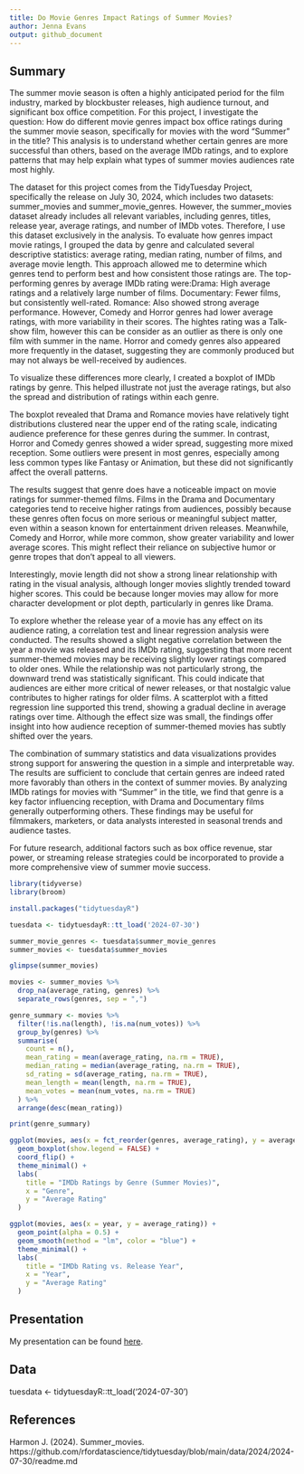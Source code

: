 ```yaml
---
title: Do Movie Genres Impact Ratings of Summer Movies? 
author: Jenna Evans 
output: github_document
---
```


## Summary

The summer movie season is often a highly anticipated period for the film industry, marked by blockbuster releases, high audience turnout, and significant box office competition. For this project, I investigate the question: How do different movie genres impact box office ratings during the summer movie season, specifically for movies with the word "Summer" in the title? This analysis is to understand whether certain genres are more successful than others, based on the average IMDb ratings, and to explore patterns that may help explain what types of summer movies audiences rate most highly.

The dataset for this project comes from the TidyTuesday Project, specifically the release on July 30, 2024, which includes two datasets: summer_movies and summer_movie_genres. However, the summer_movies dataset already includes all relevant variables, including genres, titles, release year, average ratings, and number of IMDb votes. Therefore, I use this dataset exclusively in the analysis. 
To evaluate how genres impact movie ratings, I grouped the data by genre and calculated several descriptive statistics: average rating, median rating, number of films, and average movie length. This approach allowed me to determine which genres tend to perform best and how consistent those ratings are. The top-performing genres by average IMDb rating were:Drama: High average ratings and a relatively large number of films. Documentary: Fewer films, but consistently well-rated. Romance: Also showed strong average performance. However, Comedy and Horror genres had lower average ratings, with more variability in their scores. The hightes rating was a Talk-show film, however this can be consider as an outlier as there is only one film with summer in the name. Horror and comedy genres also appeared more frequently in the dataset, suggesting they are commonly produced but may not always be well-received by audiences.

To visualize these differences more clearly, I created a boxplot of IMDb ratings by genre. This helped illustrate not just the average ratings, but also the spread and distribution of ratings within each genre.

The boxplot revealed that Drama and Romance movies have relatively tight distributions clustered near the upper end of the rating scale, indicating audience preference for these genres during the summer. In contrast, Horror and Comedy genres showed a wider spread, suggesting more mixed reception. Some outliers were present in most genres, especially among less common types like Fantasy or Animation, but these did not significantly affect the overall patterns.


The results suggest that genre does have a noticeable impact on movie ratings for summer-themed films. Films in the Drama and Documentary categories tend to receive higher ratings from audiences, possibly because these genres often focus on more serious or meaningful subject matter, even within a season known for entertainment driven releases. Meanwhile, Comedy and Horror, while more common, show greater variability and lower average scores. This might reflect their reliance on subjective humor or genre tropes that don't appeal to all viewers.

Interestingly, movie length did not show a strong linear relationship with rating in the visual analysis, although longer movies slightly trended toward higher scores. This could be because longer movies may allow for more character development or plot depth, particularly in genres like Drama. 

To explore whether the release year of a movie has any effect on its audience rating, a correlation test and linear regression analysis were conducted. The results showed a slight negative correlation between the year a movie was released and its IMDb rating, suggesting that more recent summer-themed movies may be receiving slightly lower ratings compared to older ones. While the relationship was not particularly strong, the downward trend was statistically significant. This could indicate that audiences are either more critical of newer releases, or that nostalgic value contributes to higher ratings for older films. A scatterplot with a fitted regression line supported this trend, showing a gradual decline in average ratings over time. Although the effect size was small, the findings offer insight into how audience reception of summer-themed movies has subtly shifted over the years. 

 The combination of summary statistics and data visualizations provides strong support for answering the  question in a simple and interpretable way. The results are sufficient to conclude that certain genres are indeed rated more favorably than others in the context of summer movies. 
By analyzing IMDb ratings for movies with "Summer" in the title, we find that genre is a key factor influencing reception, with Drama and Documentary films generally outperforming others. These findings may be useful for filmmakers, marketers, or data analysts interested in seasonal trends and audience tastes.

For future research, additional factors such as box office revenue, star power, or streaming release strategies could be incorporated to provide a more comprehensive view of summer movie success.





```r
library(tidyverse)
library(broom)
```
```r
install.packages("tidytuesdayR")
``` 
```r
tuesdata <- tidytuesdayR::tt_load('2024-07-30')

summer_movie_genres <- tuesdata$summer_movie_genres
summer_movies <- tuesdata$summer_movies

glimpse(summer_movies)
```
```r
movies <- summer_movies %>%
  drop_na(average_rating, genres) %>%
  separate_rows(genres, sep = ",")
```
```r
genre_summary <- movies %>%
  filter(!is.na(length), !is.na(num_votes)) %>%  
  group_by(genres) %>%
  summarise(
    count = n(),
    mean_rating = mean(average_rating, na.rm = TRUE),
    median_rating = median(average_rating, na.rm = TRUE),
    sd_rating = sd(average_rating, na.rm = TRUE),
    mean_length = mean(length, na.rm = TRUE),
    mean_votes = mean(num_votes, na.rm = TRUE)
  ) %>%
  arrange(desc(mean_rating))

print(genre_summary)
```
```r
ggplot(movies, aes(x = fct_reorder(genres, average_rating), y = average_rating, fill = genres)) +
  geom_boxplot(show.legend = FALSE) +
  coord_flip() +
  theme_minimal() +
  labs(
    title = "IMDb Ratings by Genre (Summer Movies)",
    x = "Genre",
    y = "Average Rating"
  )
```
```r
ggplot(movies, aes(x = year, y = average_rating)) +
  geom_point(alpha = 0.5) +
  geom_smooth(method = "lm", color = "blue") +
  theme_minimal() +
  labs(
    title = "IMDb Rating vs. Release Year",
    x = "Year",
    y = "Average Rating"
  )
```


## Presentation

My presentation can be found [here](presentation.html).

## Data 

tuesdata <- tidytuesdayR::tt_load('2024-07-30') 

## References

Harmon J. (2024). Summer_movies. https://github.com/rfordatascience/tidytuesday/blob/main/data/2024/2024-07-30/readme.md 

